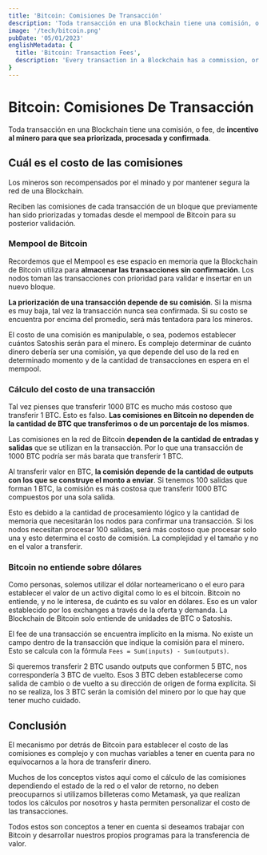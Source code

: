 ```yaml
---
title: 'Bitcoin: Comisiones De Transacción'
description: 'Toda transacción en una Blockchain tiene una comisión, o fee, de incentivo al minero para que sea priorizada, procesada y confirmada.'
image: '/tech/bitcoin.png'
pubDate: '05/01/2023'
englishMetadata: {
  title: 'Bitcoin: Transaction Fees',
  description: 'Every transaction in a Blockchain has a commission, or fee, to encourage the miner to prioritize, process and confirm it.'
}
---
```


# Bitcoin: Comisiones De Transacción

Toda transacción en una Blockchain tiene una comisión, o fee, de **incentivo al minero para que sea priorizada, procesada y confirmada**.

## Cuál es el costo de las comisiones

Los mineros son recompensados por el minado y por mantener segura la red de una Blockchain.

Reciben las comisiones de cada transacción de un bloque que previamente han sido priorizadas y tomadas desde el mempool de Bitcoin para su posterior validación.

### Mempool de Bitcoin

Recordemos que el Mempool es ese espacio en memoria que la Blockchain de Bitcoin utiliza para **almacenar las transacciones sin confirmación**. Los nodos toman las transacciones con prioridad para validar e insertar en un nuevo bloque.

**La priorización de una transacción depende de su comisión**. Si la misma es muy baja, tal vez la transacción nunca sea confirmada. Si su costo se encuentra por encima del promedio, será más tentadora para los mineros.

El costo de una comisión es manipulable, o sea, podemos establecer cuántos Satoshis serán para el minero. Es complejo determinar de cuánto dinero debería ser una comisión, ya que depende del uso de la red en determinado momento y de la cantidad de transacciones en espera en el mempool.

### Cálculo del costo de una transacción

Tal vez pienses que transferir 1000 BTC es mucho más costoso que transferir 1 BTC. Esto es falso. **Las comisiones en Bitcoin no dependen de la cantidad de BTC que transferimos o de un porcentaje de los mismos**.

Las comisiones en la red de Bitcoin **dependen de la cantidad de entradas y salidas** que se utilizan en la transacción. Por lo que una transacción de 1000 BTC podría ser más barata que transferir 1 BTC.

Al transferir valor en BTC, **la comisión depende de la cantidad de outputs con los que se construye el monto a enviar**. Si tenemos 100 salidas que forman 1 BTC, la comisión es más costosa que transferir 1000 BTC compuestos por una sola salida.

Esto es debido a la cantidad de procesamiento lógico y la cantidad de memoria que necesitarán los nodos para confirmar una transacción. Si los nodos necesitan procesar 100 salidas, será más costoso que procesar solo una y esto determina el costo de comisión. La complejidad y el tamaño y no en el valor a transferir.

### Bitcoin no entiende sobre dólares

Como personas, solemos utilizar el dólar norteamericano o el euro para establecer el valor de un activo digital como lo es el bitcoin. Bitcoin no entiende, y no le interesa, de cuánto es su valor en dólares. Eso es un valor establecido por los exchanges a través de la oferta y demanda. La Blockchain de Bitcoin solo entiende de unidades de BTC o Satoshis.

El fee de una transacción se encuentra implícito en la misma. No existe un campo dentro de la transacción que indique la comisión para el minero. Esto se calcula con la fórmula `Fees = Sum(inputs) - Sum(outputs)`.

Si queremos transferir 2 BTC usando outputs que conformen 5 BTC, nos correspondería 3 BTC de vuelto. Esos 3 BTC deben establecerse como salida de cambio o de vuelto a su dirección de origen de forma explícita. Si no se realiza, los 3 BTC serán la comisión del minero por lo que hay que tener mucho cuidado.

## Conclusión

El mecanismo por detrás de Bitcoin para establecer el costo de las comisiones es complejo y con muchas variables a tener en cuenta para no equivocarnos a la hora de transferir dinero.

Muchos de los conceptos vistos aquí como el cálculo de las comisiones dependiendo el estado de la red o el valor de retorno, no deben preocuparnos si utilizamos billeteras como Metamask, ya que realizan todos los cálculos por nosotros y hasta permiten personalizar el costo de las transacciones.

Todos estos son conceptos a tener en cuenta si deseamos trabajar con Bitcoin y desarrollar nuestros propios programas para la transferencia de valor.

